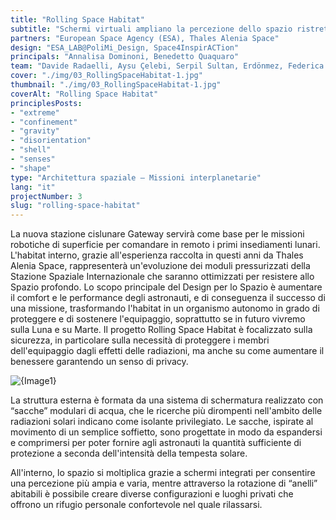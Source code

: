 ```yaml
---
title: "Rolling Space Habitat"
subtitle: "Schermi virtuali ampliano la percezione dello spazio ristretto e guidano l'orientamento degli astronauti all'interno dei moduli abitabili rotanti per creare diverse configurazioni."
partners: "European Space Agency (ESA), Thales Alenia Space"
design: "ESA_LAB@PoliMi_Design, Space4InspirACTion"
principals: "Annalisa Dominoni, Benedetto Quaquaro"
team: "Davide Radaelli, Aysu Çelebi, Serpil Sultan, Erdönmez, Federica Rho, Jervenne Teo, Ruixuan, Eren Yunur"
cover: "./img/03_RollingSpaceHabitat-1.jpg"
thumbnail: "./img/03_RollingSpaceHabitat-1.jpg"
coverAlt: "Rolling Space Habitat"
principlesPosts: 
- "extreme" 
- "confinement" 
- "gravity"
- "disorientation"
- "shell"
- "senses"
- "shape"
type: "Architettura spaziale — Missioni interplanetarie"
lang: "it"
projectNumber: 3
slug: "rolling-space-habitat"
---
```



La nuova stazione cislunare Gateway servirà come base per le missioni robotiche di superficie per comandare in remoto i primi insediamenti lunari. L'habitat interno, grazie all'esperienza raccolta in questi anni da Thales Alenia Space, rappresenterà un'evoluzione dei moduli pressurizzati della Stazione Spaziale Internazionale che saranno ottimizzati per resistere allo Spazio profondo. Lo scopo principale del Design per lo Spazio è aumentare il comfort e le performance degli astronauti, e di conseguenza il successo di una missione, trasformando l'habitat in un organismo autonomo in grado di proteggere e di sostenere l'equipaggio, soprattutto se in futuro vivremo sulla Luna e su Marte. Il progetto Rolling Space Habitat è focalizzato sulla sicurezza, in particolare sulla necessità di proteggere i membri dell'equipaggio dagli effetti delle radiazioni, ma anche su come aumentare il benessere garantendo un senso di privacy.

<Image src={Image1} alt={Image1} class="py-6 w-full"/>

La struttura esterna è formata da una sistema di schermatura realizzato con “sacche” modulari di acqua, che le ricerche più dirompenti nell'ambito delle radiazioni solari indicano come isolante privilegiato. Le sacche, ispirate al movimento di un semplice soffietto, sono progettate in modo da espandersi e comprimersi per poter fornire agli astronauti la quantità sufficiente di protezione a seconda dell'intensità della tempesta solare.

All'interno, lo spazio si moltiplica grazie a schermi integrati per consentire una percezione più ampia e varia, mentre attraverso la rotazione di “anelli” abitabili è possibile creare diverse configurazioni e luoghi privati che offrono un rifugio personale confortevole nel quale rilassarsi.